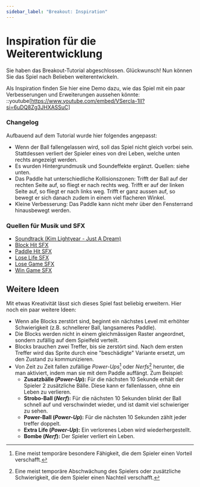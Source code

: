 ```yaml
---
sidebar_label: "Breakout: Inspiration"
---
```


# Inspiration für die Weiterentwicklung
Sie haben das Breakout-Tutorial abgeschlossen. Glückwunsch! Nun können Sie das Spiel nach Belieben weiterentwickeln.

Als Inspiration finden Sie hier eine Demo dazu, wie das Spiel mit ein paar Verbesserungen und Erweiterungen aussehen könnte:
::youtube[https://www.youtube.com/embed/VSercla-1II?si=6uDQ8Zg3JHXASSuC]

### Changelog
Aufbauend auf dem Tutorial wurde hier folgendes angepasst:
- Wenn der Ball fallengelassen wird, soll das Spiel nicht gleich vorbei sein. Stattdessen verliert der Spieler eines von drei Leben, welche unten rechts angezeigt werden.
- Es wurden Hintergrundmusik und Soundeffekte ergänzt. Quellen: siehe unten.
- Das Paddle hat unterschiedliche Kollisionszonen: Trifft der Ball auf der rechten Seite auf, so fliegt er nach rechts weg. Trifft er auf der linken Seite auf, so fliegt er nach links weg. Trifft er ganz aussen auf, so bewegt er sich danach zudem in einem viel flacheren Winkel.
- Kleine Verbesserung: Das Paddle kann nicht mehr über den Fensterrand hinausbewegt werden.

### Quellen für Musik und SFX
- [Soundtrack (Kim Lightyear - Just A Dream)](https://pixabay.com/de/music/videospiele-kim-lightyear-just-a-dream-wake-up-153991/)
- [Block Hit SFX](https://freesound.org/people/Triper/sounds/115792/)
- [Paddle Hit SFX](https://freesound.org/people/1LOVE/sounds/720269/)
- [Lose Life SFX](https://freesound.org/people/JustInvoke/sounds/138488/)
- [Lose Game SFX](https://freesound.org/people/TheRobotRob/sounds/608864/)
- [Win Game SFX](https://freesound.org/people/Mrthenoronha/sounds/518305/)

## Weitere Ideen
Mit etwas Kreativität lässt sich dieses Spiel fast beliebig erweitern. Hier noch ein paar weitere Ideen:
- Wenn alle Blocks zerstört sind, beginnt ein nächstes Level mit erhöhter Schwierigkeit (z.B. schnellerer Ball, langsameres Paddle).
- Die Blocks werden nicht in einem gleichmässigen Raster angeordnet, sondern zufällig auf dem Spielfeld verteilt.
- Blocks brauchen zwei Treffer, bis sie zerstört sind. Nach dem ersten Treffer wird das Sprite durch eine "beschädigte" Variante ersetzt, um den Zustand zu kommunizieren.
- Von Zeit zu Zeit fallen zufällige _Power-Ups_[^1] oder _Nerfs_[^2] herunter, die man aktiviert, indem man sie mit dem Paddle auffängt. Zum Beispiel:
  - **Zusatzbälle (_Power-Up_):** Für die nächsten 10 Sekunde erhält der Spieler 2 zusätzliche Bälle. Diese kann er fallenlassen, ohne ein Leben zu verlieren.
  - **Strobo-Ball (_Nerf_):** Für die nächsten 10 Sekunden blinkt der Ball schnell auf und verschwindet wieder, und ist damit viel schwieriger zu sehen.
  - **Power-Ball (_Power-Up_):** Für die nächsten 10 Sekunden zählt jeder treffer doppelt.
  - **Extra Life (_Power-Up_):** Ein verlorenes Leben wird wiederhergestellt.
  - **Bombe (_Nerf_):** Der Spieler verliert ein Leben.

[^1]: Eine meist temporäre besondere Fähigkeit, die dem Spieler einen Vorteil verschafft.
[^2]: Eine meist temporäre Abschwächung des Spielers oder zusätzliche Schwierigkeit, die dem Spieler einen Nachteil verschafft.
